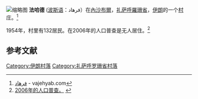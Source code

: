 {{coord|36|06|48|N|58|44|29|W|display=title}}
[[File:Farhadvillage.jpg|缩略图]]
'''法哈德''' ([[波斯语|波斯语]]：فرهاد）在[[內沙布爾|內沙布爾]]，[[礼萨呼羅珊省|礼萨呼羅珊省]]，[[伊朗|伊朗]]的一个[[村|村]]庄。<ref>[http://www.vajehyab.com/dehkhoda/%D9%81%D8%B1%D9%87%D8%A7%D8%AF-5 فرهاد] {{Wayback|url=http://www.vajehyab.com/dehkhoda/%D9%81%D8%B1%D9%87%D8%A7%D8%AF-5 |date=20180309120443 }} - vajehyab.com</ref>

1954年，村里有132居民。在2006年的人口普查是无人居住。<ref>[http://www.amar.org.ir/DesktopModules/FTPManager/upload/upload2360/newjkh/newjkh/09.xls 2006年的人口普查。] {{webarchive|url=https://web.archive.org/web/20111110091702/http://www.amar.org.ir/DesktopModules/FTPManager/upload/upload2360/newjkh/newjkh/09.xls |date=2011-11-10 }}</ref>

== 参考文献 ==
{{Reflist}}

[[Category:伊朗村落|Category:伊朗村落]]
[[Category:礼萨呼罗珊省村落|Category:礼萨呼罗珊省村落]]